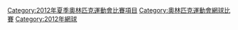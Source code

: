 {{Main}}

[[Category:2012年夏季奧林匹克運動會比賽項目|Category:2012年夏季奧林匹克運動會比賽項目]]
[[Category:奧林匹克運動會網球比賽|Category:奧林匹克運動會網球比賽]]
[[Category:2012年網球|Category:2012年網球]]
